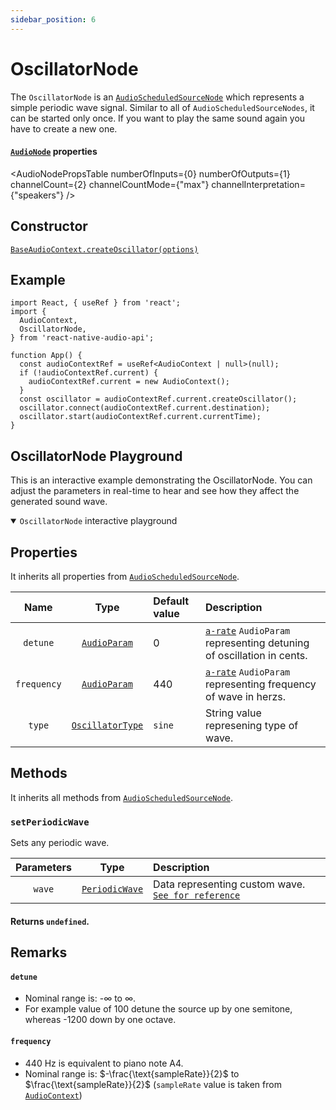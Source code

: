 ```yaml
---
sidebar_position: 6
---
```



# OscillatorNode

The `OscillatorNode` is an [`AudioScheduledSourceNode`](/docs/sources/audio-scheduled-source-node) which represents a simple periodic wave signal.
Similar to all of `AudioScheduledSourceNodes`, it can be started only once. If you want to play the same sound again you have to create a new one.

#### [`AudioNode`](/docs/core/audio-node#properties) properties

<AudioNodePropsTable numberOfInputs={0} numberOfOutputs={1} channelCount={2} channelCountMode={"max"} channelInterpretation={"speakers"} />

## Constructor

[`BaseAudioContext.createOscillator(options)`](/docs/core/base-audio-context#createoscillator)

## Example

```tsx
import React, { useRef } from 'react';
import {
  AudioContext,
  OscillatorNode,
} from 'react-native-audio-api';

function App() {
  const audioContextRef = useRef<AudioContext | null>(null);
  if (!audioContextRef.current) {
    audioContextRef.current = new AudioContext();
  }
  const oscillator = audioContextRef.current.createOscillator();
  oscillator.connect(audioContextRef.current.destination);
  oscillator.start(audioContextRef.current.currentTime);
}
```
## OscillatorNode Playground
This is an interactive example demonstrating the OscillatorNode. You can adjust the parameters in real-time to hear and see how they affect the generated sound wave.



<details open>
<summary><code>OscillatorNode</code> interactive playground</summary>

<InteractivePlayground usePlayground={useOscillatorPlayground} />

</details>

## Properties

It inherits all properties from [`AudioScheduledSourceNode`](/docs/sources/audio-scheduled-source-node#properties).

| Name | Type | Default value | Description |
| :----: | :----: | :-------- | :------- |
| `detune` <ReadOnly /> | [`AudioParam`](/docs/core/audio-param) | 0 |[`a-rate`](/docs/core/audio-param#a-rate-vs-k-rate) `AudioParam` representing detuning of oscillation in cents. |
| `frequency` <ReadOnly /> | [`AudioParam`](/docs/core/audio-param) | 440 | [`a-rate`](/docs/core/audio-param#a-rate-vs-k-rate) `AudioParam` representing frequency of wave in herzs. |
| `type` | [`OscillatorType`](/docs/types/oscillator-type)| `sine` | String value represening type of wave. |

## Methods

It inherits all methods from [`AudioScheduledSourceNode`](/docs/sources/audio-scheduled-source-node#methods).

### `setPeriodicWave`

Sets any periodic wave.

| Parameters | Type | Description |
| :---: | :---: | :---- |
| `wave` | [`PeriodicWave`](/docs/effects/periodic-wave) | Data representing custom wave. [`See for reference`](/docs/core/base-audio-context#createperiodicwave) |

#### Returns `undefined`.

## Remarks

#### `detune`
- Nominal range is: -∞ to ∞.
- For example value of 100 detune the source up by one semitone, whereas -1200 down by one octave.

#### `frequency`
- 440 Hz is equivalent to piano note A4.
- Nominal range is: $-\frac{\text{sampleRate}}{2}$ to $\frac{\text{sampleRate}}{2}$
(`sampleRate` value is taken from [`AudioContext`](/docs/core/base-audio-context#properties))
